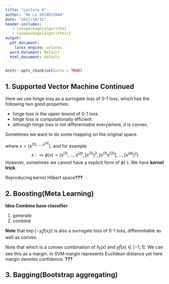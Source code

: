 ```yaml
---
title: "Lecture 6"
author: "He Li 2014012684"
date: "2017/10/31"
header-includes:
   - \usepackage{algorithm}
   - \usepackage{algorithmic}
output: 
  pdf_document:
    latex_engine: xelatex
  word_document: default
  html_document: default
---
```


```r
knitr::opts_chunk$set(echo = TRUE)
```

\newtheorem*{definition}{Definition} 
\newtheorem*{ssvm}{Soft-margin SVM}
\newtheorem*{hl}{Hinge Loss}
\newtheorem*{kt}{Kernel Trick}
\newtheorem*{ab}{AdaBoost}
\newtheorem*{Proposition}{Proposition}
\newtheorem*{ph}{Proposition(Homework)}
\newtheorem*{note}{Note}
\newtheorem*{bs}{Bootstrap}
\newtheorem*{bag}{Bagging}

## 1. Supported Vector Machine Continued

\begin{ssvm} How to find a linear classifier when the data set is not seperable? The soft-margin SVM can be defined as:
\begin{align*}
&\min_{w,b,\xi_i} \frac{1}{2} \|\omega\|^2 + C \sum_i \xi_i \\
&s.t. \quad
\begin{cases}
y_i(\omega^Tx_i + b) \geq 1 - \xi_i \\
\xi_i \geq 0
\end{cases}
\end{align*}
The soft-margin SVM can be rewritten as
\begin{align*}
&\max_{\lambda_i} \sum_i \lambda_i - \frac{1}{2} \sum_{i,j} \lambda_i\lambda_j y_i y_j (x^T_i x_j) \\
&s.t. \quad
\begin{cases}
0 leq \lambda_i \leq C \\
\sum\limits_i \lambda_i y_i = 0 \\
\end{cases}
\end{align*}
\end{ssvm}

\vspace{12pt}

\begin{hl}
The above sotf-margin SVM can also be rewritten as a optimization problem without constraint. Using hinge loss, the above problem is as same as:
$$
\min_{\omega, b} \frac{1}{2} \| \omega\|^2 + C \sum_i \left[1 - y_i (\omega^T x_i +b)\right]_+
$$
where 
$$
x_+ = \;
\begin{cases}
0 \quad x \leq 0 \\
x \quad x > 0
\end{cases}
$$
\end{hl}

\vspace{12pt}

Here we use hinge loss as a surrogate loss of 0-1 loss, which has the following two good properties:

- hinge loss is the upper bound of 0-1 loss.
- hinge loss is computationally efficient.
- although hinge loss is not differentiable everywhere, it is convex.

Sometimes we want to do some mapping on the original space.
\begin{align*}
&\max_{\lambda_i} \sum_i \lambda_i - \frac{1}{2} \sum_{i,j} \lambda_i\lambda_j y_i y_j (\phi(x_i)^T \phi(x_j)) \\
&s.t. \quad
\begin{cases}
0 leq \lambda_i \leq C \\
\sum\limits_i \lambda_i y_i = 0 \\
\end{cases}
\end{align*}

where $x = (x^{(1), ..., x^{(d)}})$, and for example
$$
x : \mapsto \phi(x) = (x^{(1)}, ..., x^{(d)}, [x^{(1)}]^2, [x^{(1)}x^{(2)}], ..., [x^{(d)}]^2)
$$
However, sometimes we cannot have a explicit form of $\phi(\cdot)$. We have **kernel trick**.

\begin{kt}
We define a binary function $K(\cdot, \cdot)$,
$$
K(x_i, x_j) = \phi(x_i) \cdot \phi(x_j)
$$
For example, Gaussian Kernel is
$$
K(x, x') = \exp\left\{-\frac{\|x - x'\|^2}{2\sigma^2}\right\}
$$
\end{kt}

Reproducing kernel Hilbert space**???**

## 2. Boosting(Meta Learning)

**Idea Combine base classifier**

1. generate
2. combine

\vspace{12pt}

\begin{ab}
\begin{algorithm}
\caption{AdaBoost}  
\label{AdaBoost}  
\begin{algorithmic}
\REQUIRE Input $S = \{(x_1, y_1), ..., (x_n, y_n)\}$, $y_i \in \{\pm 1\}$
\REQUIRE $\mathcal{A}$ a base learning algorithm
\STATE Initialize $D_1(i) = \frac{1}{n}, \; i \in \{1, ..., n\}$
\FOR {$t = 1, 2, ... ,T$}
\STATE Learn a base classifier $h_t(\cdot)$ using $\mathcal{A}$ with $D_t(\cdot)$ on S
\STATE $\epsilon_t := \sum_{i=1}^n D_t(i) I[y_i \neq h_t(x_i)]$
\STATE $\gamma_t := 1 - 2 \epsilon_t$
\STATE $\alpha_t := \frac{1}{2} \ln \frac{1 - \gamma_t}{1 + \gamma_t}$
\STATE $z_t := \sum_i  D_t(i) \exp\left\{- y_i \alpha_t h_t(x_i)\right\}$
\STATE $D_{t+1}(i) = \frac{D_t(i) \exp\left\{- y_i \alpha_t h_t(x_i)\right\}}{z_t}$
\ENDFOR 
\RETURN $F(x) = \mathrm{sgn} \left[\sum_{t=1}^T \alpha_t h_t(x)\right]$
\end{algorithmic}  
\end{algorithm}
\end{ab}

\vspace{12pt}

\begin{ph}
AdaBoost is a greedy exponential loss with the following two properties: 
\begin{align}
\alpha_t &= \arg\min_\alpha \sum_{i=1}^n D_t(i) \exp\{-y_i\alpha_t (x_i)\} \\
\prod_{t=1}^T z_t &= \frac{1}{n} \sum_{i=1}^n \exp\left\{-y_i \sum_{t=1}^T \alpha_t h_t(x_i)\right\} = \frac{1}{n} \sum_i \exp\left\{-y_i f(x_i)\right\}
\end{align}
\end{ph}

\vspace{12pt}

**Note** that $\exp\{-y_i f(x_i)\}$ is also a surrogate loss of 0-1 loss, differentiable as well as convex.

\vspace{12pt}

\begin{ph}
Suppose $\gamma_t \geq \gamma \geq 0$ for $t \in [1, ... ,T]$. Then
\begin{align*}
P_s\left(yf(x) \leq 0\right) &= \frac{1}{n} I\left[y_i f(x_i) \leq 0\right] \\
&\leq \frac{1}{n} \sum_{i=1}^n \exp\left\{-y_if(x_i) \leq 0\right\} \\
&\leq (1 - \gamma^2)^{\frac{T}{2}}
\end{align*}
\end{ph}

\vspace{12pt}

\begin{ph}
Calculate the following function
$$
\frac{1}{n} D_{t+1}(i) I[y_i \neq h_t(x_i)] 
$$
\end{ph}

\vspace{12pt}

Note that
\begin{align*}
f(x) &= \sum_{t=1}^T \alpha_t h_t(x) \\
\tilde{f}(x) &= \frac{\sum_{t=1}^T \alpha_t h_t(x)}{\sum_{t=1}^T \alpha_t}
\end{align*}
which is a convex combination of $h_t(x)$ and $y\tilde{f}(x) \in [-1,1]$. We can see this as a margin. In SVM margin represents Euclidean distance yet here margin denotes confidence. **???**

## 3. Bagging(Bootstrap aggregating)

\begin{bs}
Given dataset $D = \{x_1, ..., x_n\}$, draw with replcement, we can get many dadaset with the same sample size. $\{x_1^1, ..., x_n^1\}, \{x_1^2, ..., x_n^2\}, ..., \{x_1^k, ..., x_n^k\}$.
\end{bs}

\vspace{12pt}

\begin{bag}
\begin{algorithm}
\caption{Bagging}  
\label{Bagging}  
\begin{algorithmic}
\REQUIRE Input $S = \{(x_1, y_1), ..., (x_n, y_n)\}$
\REQUIRE $\mathcal{A}$ a base learning algorithm
\STATE Bootstrap on the original dataset S and get $S_1, ..., S_k$
\FOR {$t = 1, 2, ... ,k$}
\STATE Learn a base classifier $h_t(\cdot)$ using $\mathcal{A}$ on $S_t$
\ENDFOR 
\RETURN $F(x) = \frac{1}{k} h_t(x)$
\end{algorithmic}  
\end{algorithm}
\end{bag}


